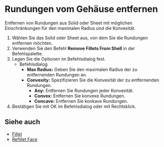 
<Reference shortcut="" command="Remove Fillets From Shell" button="" />

# Rundungen vom Gehäuse entfernen

Entfernen von Rundungen aus Solid oder Sheet mit möglichen Einschränkungen für den maximalen Radius und die Konvexität.

1. Wählen Sie das Solid oder Sheet aus, von dem Sie die Rundungen entfernen möchten.
2. Verwenden Sie den Befehl **Remove Fillets From Shell** in der Befehlspalette.
3. Legen Sie die Optionen im Befehlsdialog fest.
    - <Kst>Befehlsdialog</Kst>
        - **Max Radius:** Geben Sie den maximalen Radius der zu entfernenden Rundungen an.
        - **Convexity:** Spezifizieren Sie die Konvexität der zu entfernenden Rundungen.
            - **Any:** Entfernen Sie Rundungen jeder Konvexität.
            - **Convex:** Entfernen Sie konvexe Rundungen.
            - **Concave:** Entfernen Sie konkave Rundungen.
4. Bestätigen Sie mit OK im Befehlsdialog oder mit Rechtsklick.

<VideoPlayer fileName="remove-fillets-from-shell"/>

## Siehe auch
- [Fillet](./fillet)
- [Refillet Face](./refillet-face)